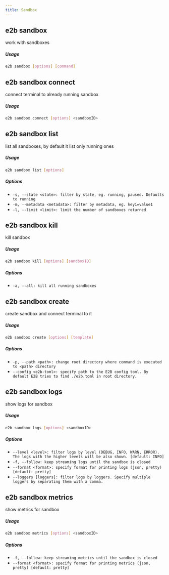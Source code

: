 ```yaml
---
title: Sandbox
---
```


## e2b sandbox


work with sandboxes

##### Usage

```bash
e2b sandbox [options] [command]
```
## e2b sandbox connect


connect terminal to already running sandbox

##### Usage

```bash
e2b sandbox connect [options] <sandboxID>
```


## e2b sandbox list


list all sandboxes, by default it list only running ones

##### Usage

```bash
e2b sandbox list [options]
```

##### Options


 - `-s, --state <state>: filter by state, eg. running, paused. Defaults to running `
 - `-m, --metadata <metadata>: filter by metadata, eg. key1=value1 `
 - `-l, --limit <limit>: limit the number of sandboxes returned `


## e2b sandbox kill


kill sandbox

##### Usage

```bash
e2b sandbox kill [options] [sandboxID]
```

##### Options


 - `-a, --all: kill all running sandboxes `


## e2b sandbox create


create sandbox and connect terminal to it

##### Usage

```bash
e2b sandbox create [options] [template]
```

##### Options


 - `-p, --path <path>: change root directory where command is executed to <path> directory `
 - `--config <e2b-toml>: specify path to the E2B config toml. By default E2B tries to find ./e2b.toml in root directory. `


## e2b sandbox logs


show logs for sandbox

##### Usage

```bash
e2b sandbox logs [options] <sandboxID>
```

##### Options


 - `--level <level>: filter logs by level (DEBUG, INFO, WARN, ERROR). The logs with the higher levels will be also shown. [default: INFO]`
 - `-f, --follow: keep streaming logs until the sandbox is closed `
 - `--format <format>: specify format for printing logs (json, pretty) [default: pretty]`
 - `--loggers [loggers]: filter logs by loggers. Specify multiple loggers by separating them with a comma. `


## e2b sandbox metrics


show metrics for sandbox

##### Usage

```bash
e2b sandbox metrics [options] <sandboxID>
```

##### Options


 - `-f, --follow: keep streaming metrics until the sandbox is closed `
 - `--format <format>: specify format for printing metrics (json, pretty) [default: pretty]`


